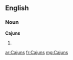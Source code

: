 ==English==

===Noun===
'''Cajuns'''

# {{plural of|[[Cajun]]}}

[[ar:Cajuns]]
[[fr:Cajuns]]
[[mg:Cajuns]]